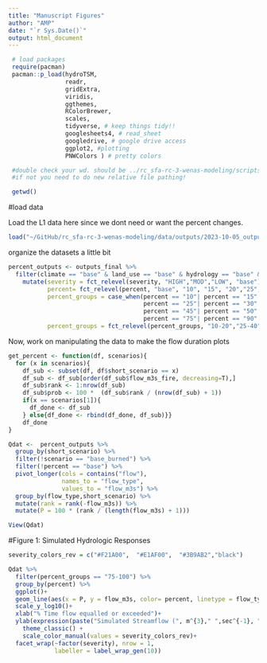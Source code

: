 ```yaml
---
title: "Manuscript Figures"
author: "AMP"
date: "`r Sys.Date()`"
output: html_document
---
```


```r

 # load packages
 require(pacman)
 pacman::p_load(hydroTSM,
                readr,
                gridExtra,
                viridis,
                ggthemes,
                RColorBrewer,
                scales,
                tidyverse, # keep things tidy!!
                googlesheets4, # read_sheet
                googledrive, # google drive access
                ggplot2, #plotting
                PNWColors ) # pretty colors 

 #double check your wd. should be ../rc_sfa-rc-3-wenas-modeling/scripts
 #if not you need to do new relative file pathing!

 getwd()
```

#load data

Load the L1 data here since we dont need or want the percent changes. 

```r

load("~/GitHub/rc_sfa-rc-3-wenas-modeling/data/outputs/2023-10-05_output_datset_L1.rda")

```

organize the datasets a little bit

```r
percent_outputs <- outputs_final %>%
  filter(climate == "base" & land_use == "base" & hydrology == "base" & slope == "base") %>%
    mutate(severity = fct_relevel(severity, "HIGH","MOD","LOW", "base"),
           percent= fct_relevel(percent, "base", "10", "15", "20","25", "30", "40", "45", "50", "60", "75", "90", "100"),
           percent_groups = case_when(percent == "10"| percent == "15"| percent == "20" ~ "10-20",
                                      percent == "25"| percent == "30"| percent == "40" ~ "25-40",
                                      percent == "45"| percent == "50"| percent == "60" ~ "45-60",
                                      percent == "75"| percent == "90"| percent == "100" ~ "75-100" ),
           percent_groups = fct_relevel(percent_groups, "10-20","25-40","45-60", "75-100" ))
```

Now, work on manipulating the data to make the flow duration plots

```r
get_percent <- function(df, scenarios){
  for (x in scenarios){
    df_sub <- subset(df, df$short_scenario == x)
    df_sub <- df_sub[order(df_sub$flow_m3s_fire, decreasing=T),]
    df_sub$rank <- 1:nrow(df_sub)
    df_sub$prob <- 100 *  (df_sub$rank / (nrow(df_sub) + 1))
    if(x == scenarios[1]){
      df_done <- df_sub
    } else{df_done <- rbind(df_done, df_sub)}}
    df_done
}
```

```r
Qdat <-  percent_outputs %>%
  group_by(short_scenario) %>%
  filter(!scenario == "base_burned") %>%
  filter(!percent == "base") %>%
  pivot_longer(cols = contains("flow"),
               names_to = "flow_type",
               values_to = "flow_m3s") %>%
  group_by(flow_type,short_scenario) %>%
  mutate(rank = rank(-flow_m3s)) %>%
  mutate(P = 100 * (rank / (length(flow_m3s) + 1)))

View(Qdat)
```

#Figure 1: Simulated Hydrologic Responses 

```r

severity_colors_rev = c("#F21A00",  "#E1AF00",  "#3B9AB2","black")

Qdat %>% 
  filter(percent_groups == "75-100") %>%
  group_by(percent) %>%
  ggplot()+
  geom_line(aes(x = P, y = flow_m3s, color= percent, linetype = flow_type))+
  scale_y_log10()+
  xlab("% Time flow equalled or exceeded")+
  ylab(expression(paste("Simulated Streamflow (", m^{3}," ",sec^{-1}, ")")))+
    theme_classic() +
    scale_color_manual(values = severity_colors_rev)+
  facet_wrap(~factor(severity), nrow = 1, 
             labeller = label_wrap_gen(10))

```


